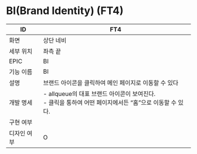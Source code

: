 # BI(Brand Identity) (FT4)

| ID | FT4 |
| --- | --- |
| 화면 | 상단 네비 |
| 세부 위치 | 좌측 끝 |
| EPIC | BI |
| 기능 이름 | BI |
| 설명 | 브랜드 아이콘을 클릭하여 메인 페이지로 이동할 수 있다 |
| 개발 명세 | - allqueue의 대표 브랜드 아이콘이 보여진다.<br />- 클릭을 통하여 어떤 페이지에서든 “홈”으로 이동할 수 있다. |
| 구현 여부 |  |
| 디자인 여부 | O |